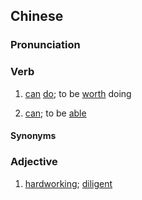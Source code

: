==Chinese==
{{zh-forms}}

===Pronunciation===
{{zh-pron
|m=zuòde
|c=zou6 dak1
|h=pfs=cho-tet
|cat=v,c:a
}}

===Verb===
{{zh-verb}}

# [[can]] [[do]]; to be [[worth]] doing
# {{lb|zh|Hakka}} [[can]]; to be [[able]]
#: {{zh-x|所以，𠊎兜\𠊎等{têu} 做得 大膽 講：^主 係 𠊎 个 幫助，𠊎 毋使 驚；人 能 對 𠊎 仰般\樣般 哪{nâ}？|So that we '''may''' boldly say, The Lord is my helper, and I will not fear what man shall do unto me.|H|ref={{w2|zh|客語聖經：現代台灣客語譯本|現代臺灣客語譯本}} ({{w|Hakka Bible: Today's Taiwan Hakka Version|Today's Taiwan Hakka Version}}), {{lang|zh|希伯來書}} (Hebrews) 13:6}}

====Synonyms====
{{zh-dial|可以}}

===Adjective===
{{zh-adj}}

# {{lb|zh|Cantonese}} [[hardworking]]; [[diligent]]